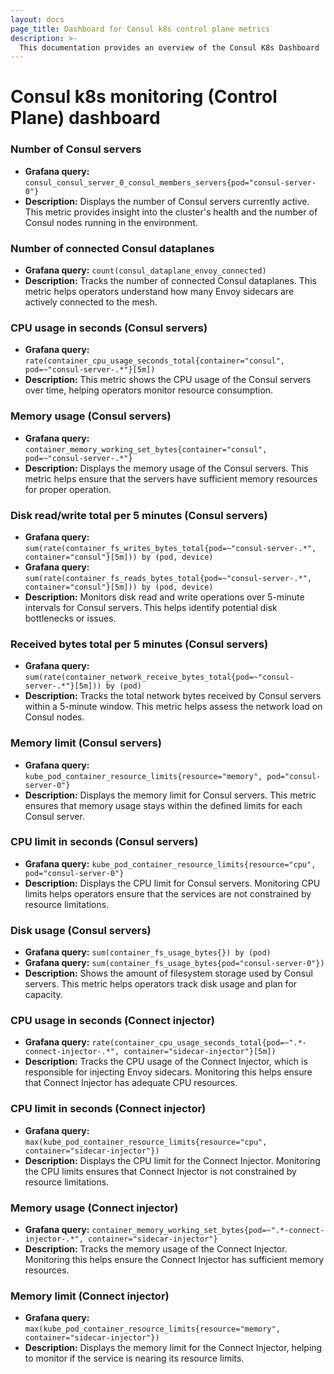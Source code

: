 ```yaml
---
layout: docs
page_title: Dashboard for Consul k8s control plane metrics
description: >-
  This documentation provides an overview of the Consul K8s Dashboard
---
```


# Consul k8s monitoring (Control Plane) dashboard

### Number of Consul servers

- **Grafana query:** `consul_consul_server_0_consul_members_servers{pod="consul-server-0"}`
- **Description:** Displays the number of Consul servers currently active. This metric provides insight into the cluster's health and the number of Consul nodes running in the environment.

### Number of connected Consul dataplanes

- **Grafana query:** `count(consul_dataplane_envoy_connected)`
- **Description:** Tracks the number of connected Consul dataplanes. This metric helps operators understand how many Envoy sidecars are actively connected to the mesh.

### CPU usage in seconds (Consul servers)

- **Grafana query:** `rate(container_cpu_usage_seconds_total{container="consul", pod=~"consul-server-.*"}[5m])`
- **Description:** This metric shows the CPU usage of the Consul servers over time, helping operators monitor resource consumption.

### Memory usage (Consul servers)

- **Grafana query:** `container_memory_working_set_bytes{container="consul", pod=~"consul-server-.*"}`
- **Description:** Displays the memory usage of the Consul servers. This metric helps ensure that the servers have sufficient memory resources for proper operation.

### Disk read/write total per 5 minutes (Consul servers)

- **Grafana query:** `sum(rate(container_fs_writes_bytes_total{pod=~"consul-server-.*",
 container="consul"}[5m])) by (pod, device)`
- **Grafana query:** `sum(rate(container_fs_reads_bytes_total{pod=~"consul-server-.*", container="consul"}[5m])) by (pod, device)`
- **Description:** Monitors disk read and write operations over 5-minute intervals for Consul servers. This helps identify potential disk bottlenecks or issues.

### Received bytes total per 5 minutes (Consul servers)

- **Grafana query:** `sum(rate(container_network_receive_bytes_total{pod=~"consul-server-.*"}[5m])) by (pod)`
- **Description:** Tracks the total network bytes received by Consul servers within a 5-minute window. This metric helps assess the network load on Consul nodes.

### Memory limit (Consul servers)

- **Grafana query:** `kube_pod_container_resource_limits{resource="memory", pod="consul-server-0"}`
- **Description:** Displays the memory limit for Consul servers. This metric ensures that memory usage stays within the defined limits for each Consul server.

### CPU limit in seconds (Consul servers)

- **Grafana query:** `kube_pod_container_resource_limits{resource="cpu", pod="consul-server-0"}`
- **Description:** Displays the CPU limit for Consul servers. Monitoring CPU limits helps operators ensure that the services are not constrained by resource limitations.

### Disk usage (Consul servers)

- **Grafana query:** `sum(container_fs_usage_bytes{}) by (pod)`
- **Grafana query:** `sum(container_fs_usage_bytes{pod="consul-server-0"})`
- **Description:** Shows the amount of filesystem storage used by Consul servers. This metric helps operators track disk usage and plan for capacity.

### CPU usage in seconds (Connect injector)

- **Grafana query:** `rate(container_cpu_usage_seconds_total{pod=~".*-connect-injector-.*",
container="sidecar-injector"}[5m])`
- **Description:** Tracks the CPU usage of the Connect Injector, which is responsible for injecting Envoy sidecars. Monitoring this helps ensure that Connect Injector has adequate CPU resources.

### CPU limit in seconds (Connect injector)

- **Grafana query:** `max(kube_pod_container_resource_limits{resource="cpu", container="sidecar-injector"})`
- **Description:** Displays the CPU limit for the Connect Injector. Monitoring the CPU limits ensures that Connect Injector is not constrained by resource limitations.

### Memory usage (Connect injector)

- **Grafana query:** `container_memory_working_set_bytes{pod=~".*-connect-injector-.*",
container="sidecar-injector"}`
- **Description:** Tracks the memory usage of the Connect Injector. Monitoring this helps ensure the Connect Injector has sufficient memory resources.

### Memory limit (Connect injector)

- **Grafana query:** `max(kube_pod_container_resource_limits{resource="memory", container="sidecar-injector"})`
- **Description:** Displays the memory limit for the Connect Injector, helping to monitor if the service is nearing its resource limits.



